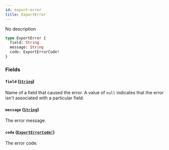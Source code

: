 ```yaml
---
id: export-error
title: ExportError
---
```


No description

```graphql
type ExportError {
  field: String
  message: String
  code: ExportErrorCode!
}
```

### Fields

#### `field` ([`String`](/developer/api-reference/scalars/string.mdx))

Name of a field that caused the error. A value of `null` indicates that the error isn't associated with a particular field.

#### `message` ([`String`](/developer/api-reference/scalars/string.mdx))

The error message.

#### `code` ([`ExportErrorCode!`](/developer/api-reference/enums/export-error-code.mdx))

The error code.
